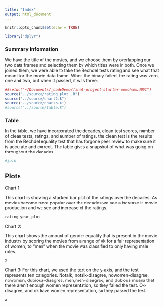 ```yaml
---
title: "Index"
output: html_document
---
```


```r
knitr::opts_chunk$set(echo = TRUE)

library("dplyr")
```

### Summary information
We have the title of the movies, and we choose them by overlapping our two data frames and selecting them by which titles were in both. Once we joined them, we were able to take the Bechdel tests rating and see what that meant for the movie data frame. When the binary failed, the rating was zero, one and two, but when it passed, it was three. 
```r
##setwd("~/Documents/_codeDemo/final-project-starter-momohamud001")
source("../source/rating_plot .R")
source("../source/chart2.R")
source("../source/chart3.R")
#source("../source/table.R")
```


### Table
In the table, we have incorporated the decades, clean test scores, number of clean tests, ratings, and number of ratings. the clean test is the results from the Bechdel equality test that has forgone peer review to make sure it is accurate and correct. The table gives a snapshot of what was going on throughout the decades. 
```r

#join

```

## Plots

Chart 1:

This chart is showing a stacked bar plot of the ratings over the decades. As movies  become more
popular over the decades we see a increase in movie production and we see and increase of the ratings. 

```r

rating_year_plot

```

Chart 2:

This chart shows the amount of gender equality that is present in the movie industry by scoring the 
movies from a range of ok for a fair representation of women, to "men" when the movie was classified to only having 
male roles.

```r
x
```

Chart 3:
For this chart, we used the text on the y-axis, and the test represents ten categories. Notalk, notalk-disagree, nowomen-disagree, nowomen, dubious-disagree, men,men-disagree, and dubious means that there aren't enough women representation, so they failed the test. Ok-disagree, and ok have women representation, so they passed the test. 
```r
a
```

